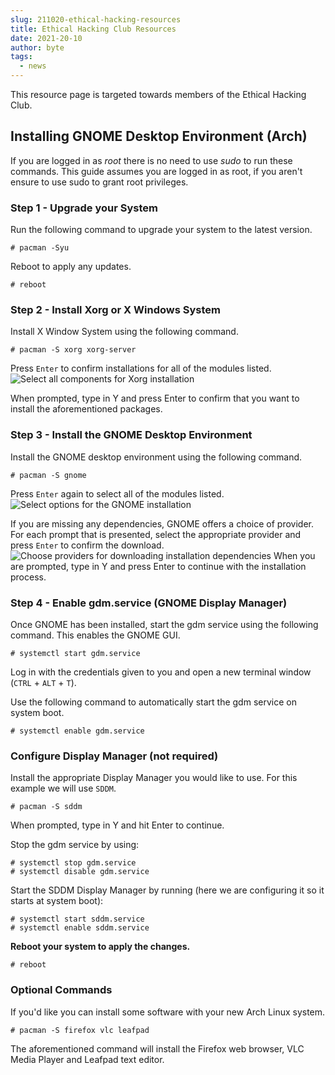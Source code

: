 ```yaml
---
slug: 211020-ethical-hacking-resources
title: Ethical Hacking Club Resources
date: 2021-20-10
author: byte
tags:
  - news
---
```

This resource page is targeted towards members of the Ethical Hacking Club.

## Installing GNOME Desktop Environment (Arch)

If you are logged in as *root* there is no need to use *sudo* to run these commands. This guide assumes you are logged in as root, if you aren't ensure to use sudo to grant root privileges. 

### Step 1 - Upgrade your System
Run the following command to upgrade your system to the latest version.

    # pacman -Syu
Reboot to apply any updates.

    # reboot
### Step 2 - Install Xorg or X Windows System

Install X Window System using the following command.

    # pacman -S xorg xorg-server
Press `Enter` to confirm installations for all of the modules listed.
![Select all components for Xorg installation](https://phoenixnap.com/kb/wp-content/uploads/2021/04/how-to-install-gnome-in-arch-linux-03.png)

When prompted, type in Y and press Enter to confirm that you want to install the aforementioned packages.

### Step 3 - Install the GNOME Desktop Environment
Install the GNOME desktop environment using the following command.

    # pacman -S gnome
Press `Enter` again to select all of the modules listed.
![Select options for the GNOME installation](https://phoenixnap.com/kb/wp-content/uploads/2021/04/how-to-install-gnome-in-arch-linux-05.png)

If you are missing any dependencies, GNOME offers a choice of provider. For each prompt that is presented, select the appropriate provider and press `Enter` to confirm the download.
![Choose providers for downloading installation dependencies](https://phoenixnap.com/kb/wp-content/uploads/2021/04/how-to-install-gnome-in-arch-linux-06.png)
When you are prompted, type in Y and press Enter to continue with the installation process. 
### Step 4 - Enable gdm.service (GNOME Display Manager)

Once GNOME has been installed, start the gdm service using the following command. This enables the GNOME GUI.

    # systemctl start gdm.service

Log in with the credentials given to you and open a new terminal window (`CTRL` + `ALT` + `T`).

Use the following command to automatically start the gdm service on system boot.

    # systemctl enable gdm.service

### Configure Display Manager (not required)
Install the appropriate Display Manager you would like to use. For this example we will use `SDDM`.

    # pacman -S sddm

When prompted, type in Y and hit Enter to continue.

Stop the gdm service by using:

    # systemctl stop gdm.service
    # systemctl disable gdm.service

Start the SDDM Display Manager by running (here we are configuring it so it starts at system boot):

    # systemctl start sddm.service
    # systemctl enable sddm.service

**Reboot your system to apply the changes.**

    # reboot
### Optional Commands

If you'd like you can install some software with your new Arch Linux system.

    # pacman -S firefox vlc leafpad

The aforementioned command will install the Firefox web browser, VLC Media Player and Leafpad text editor.